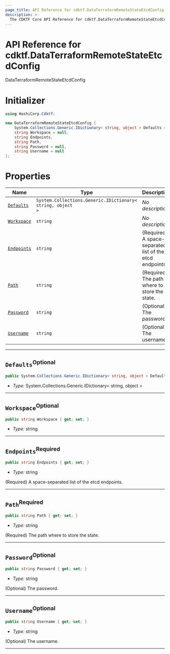 ```yaml
---
page_title: API Reference for cdktf.DataTerraformRemoteStateEtcdConfig
description: >-
  The CDKTF Core API Reference for cdktf.DataTerraformRemoteStateEtcdConfig.
---
```


<!-- This file is generated through yarn generate-docs -->

# API Reference for cdktf.DataTerraformRemoteStateEtcdConfig

   DataTerraformRemoteStateEtcdConfig <a name="DataTerraformRemoteStateEtcdConfig" id="cdktf.DataTerraformRemoteStateEtcdConfig"></a>
  
  # Initializer <a name="Initializer" id="cdktf.DataTerraformRemoteStateEtcdConfig.Initializer"></a>
  
  ```csharp
  using HashiCorp.Cdktf;
  
  new DataTerraformRemoteStateEtcdConfig {
      System.Collections.Generic.IDictionary< string, object > Defaults = null,
      string Workspace = null,
      string Endpoints,
      string Path,
      string Password = null,
      string Username = null
  };
  ```
  
  # Properties <a name="Properties" id="Properties"></a>
  
  | **Name** | **Type** | **Description** |
  | --- | --- | --- |
  | <code><a href="#cdktf.DataTerraformRemoteStateEtcdConfig.property.defaults">Defaults</a></code> | <code>System.Collections.Generic.IDictionary< string, object ></code> | *No description.* |
  | <code><a href="#cdktf.DataTerraformRemoteStateEtcdConfig.property.workspace">Workspace</a></code> | <code>string</code> | *No description.* |
  | <code><a href="#cdktf.DataTerraformRemoteStateEtcdConfig.property.endpoints">Endpoints</a></code> | <code>string</code> | (Required) A space-separated list of the etcd endpoints. |
  | <code><a href="#cdktf.DataTerraformRemoteStateEtcdConfig.property.path">Path</a></code> | <code>string</code> | (Required) The path where to store the state. |
  | <code><a href="#cdktf.DataTerraformRemoteStateEtcdConfig.property.password">Password</a></code> | <code>string</code> | (Optional) The password. |
  | <code><a href="#cdktf.DataTerraformRemoteStateEtcdConfig.property.username">Username</a></code> | <code>string</code> | (Optional) The username. |
  
  ---
  
  ## `Defaults`<sup>Optional</sup> <a name="Defaults" id="cdktf.DataTerraformRemoteStateEtcdConfig.property.defaults"></a>
  
  ```csharp
  public System.Collections.Generic.IDictionary< string, object > Defaults { get; set; }
  ```
  
  - *Type:* System.Collections.Generic.IDictionary< string, object >
  
  ---
  
  ## `Workspace`<sup>Optional</sup> <a name="Workspace" id="cdktf.DataTerraformRemoteStateEtcdConfig.property.workspace"></a>
  
  ```csharp
  public string Workspace { get; set; }
  ```
  
  - *Type:* string
  
  ---
  
  ## `Endpoints`<sup>Required</sup> <a name="Endpoints" id="cdktf.DataTerraformRemoteStateEtcdConfig.property.endpoints"></a>
  
  ```csharp
  public string Endpoints { get; set; }
  ```
  
  - *Type:* string
  
  (Required) A space-separated list of the etcd endpoints.
  
  ---
  
  ## `Path`<sup>Required</sup> <a name="Path" id="cdktf.DataTerraformRemoteStateEtcdConfig.property.path"></a>
  
  ```csharp
  public string Path { get; set; }
  ```
  
  - *Type:* string
  
  (Required) The path where to store the state.
  
  ---
  
  ## `Password`<sup>Optional</sup> <a name="Password" id="cdktf.DataTerraformRemoteStateEtcdConfig.property.password"></a>
  
  ```csharp
  public string Password { get; set; }
  ```
  
  - *Type:* string
  
  (Optional) The password.
  
  ---
  
  ## `Username`<sup>Optional</sup> <a name="Username" id="cdktf.DataTerraformRemoteStateEtcdConfig.property.username"></a>
  
  ```csharp
  public string Username { get; set; }
  ```
  
  - *Type:* string
  
  (Optional) The username.
  
  ---
  
